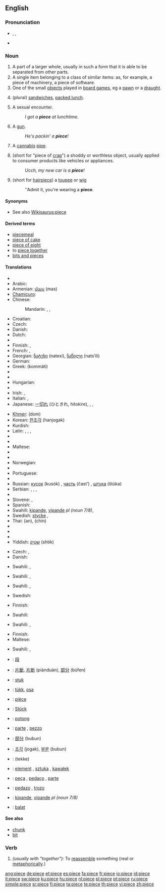 {{also|pièce}}
==English==

===Pronunciation===
* {{enPR|pēs}}, {{IPA|/piːs/}}, {{SAMPA|/pi:s/}}
*: {{audio|en-us-piece.ogg|Audio (US)}}
*: {{rhymes|iːs}}
* {{homophones|peace}}

===Noun===
{{en-noun}}

# A part of a larger whole, usually in such a form that it is able to be separated from other parts.
# A single item belonging to a class of similar items: as, for example, a piece of machinery, a piece of software.
# One of the small [[object]]s played in [[board games]], eg a [[pawn]] or a [[draught]].
# {{context|slang|British}} (plural) [[sandwich]]es, [[packed lunch]].
# {{context|slang|US}} A sexual encounter.
#: ''I got a '''piece''' at lunchtime.''
# {{context|slang|US}} A [[gun]].
#: ''He's packin' a '''piece'''!''
# {{context|slang|US}} A [[cannabis]] [[pipe]].
# {{context|slang|US}} (short for "piece of [[crap]]") a shoddy or worthless object, usually applied to consumer products like vehicles or appliances.
#: ''Ucch, my new car is a '''piece'''!''
# {{context|slang|US}} (short for [[hairpiece]]) a [[toupee]] or [[wig]]
#: ''Admit it, you're wearing a '''piece'''.

====Synonyms====
* See also [[Wikisaurus:piece]]

====Derived terms====
* [[piecemeal]]
* [[piece of cake]]
* [[piece of eight]]
* to [[piece together]]
* [[bits and pieces]]

====Translations====
{{trans-top|part of something}}
* {{trreq|Albanian}}
* Arabic: {{Arab|[[قطعة]]}} {{IPAchar|(qúʈʕa)}} {{f}}
* Armenian: [[մաս]] (mas)
* [[Chamicuro]]: {{tø|ccc|naspejka}}
* Chinese:
*: Mandarin: {{t-|cmn|片|tr=piàn|sc=Hani|xs=Mandarin}},  {{t-|cmn|塊|sc=Hani|xs=Mandarin}},  {{t-|cmn|块|tr=kuài|sc=Hani|xs=Mandarin}}
* Croatian: {{t-|hr|komad|m}}
* Czech: {{t-|cs|kus|m}}
* Danish: {{t-|da|stykke|n}}
* Dutch: {{t+|nl|stuk|n}}
* {{trreq|Esperanto}}
* Finnish: {{t+|fi|pala}}, {{t+|fi|osa}}
* French: {{t+|fr|morceau|m}}, {{t+|fr|part|f}}
* Georgian: [[ნატეხი]] (natexi), [[ნაწილი]] (nats‘ili)
* German: {{t+|de|Stück|n}}
* Greek: {{t+|el|κομμάτι|n|sc=Grek}} (kommáti)
* {{trreq|Hebrew}}
* {{trreq|Hindi}}
* Hungarian: {{t+|hu|darab}}
* {{trreq|Icelandic}}
* Irish: {{t+|ga|píosa|m|xs=Irish}}, {{t+|ga|giota|m|xs=Irish}}
* Italian: {{t+|it|pezzo|m}}, {{t+|it|porzione|f}}
* Japanese: [[一切れ]] (ひときれ, hitokire),  {{t|ja|一片|tr=いっぺん, ippen|sc=Jpan}},  {{t|ja|切り身|tr=きりみ, kirimi|sc=Jpan}},  {{t|ja|ピース|tr=pīsu|sc=Jpan}}
{{trans-mid}}
* [[Khmer]]: {{Khmr|[[ដុំ]]}} (dom)
* Korean: [[한조각]] (hanjogak)
* Kurdish: {{t-|ku|پارچه‌|sc=ku-Arab}}
* Latin: {{t+|la|pars|f}}, {{t-|la|fragmentum|n}}, {{t-|la|frustum|m}}, {{t-|la|mica|f}}
* {{trreq|Latvian}}
* {{trreq|Lithuanian}}
* Maltese: {{t+|mt|biċċa|f|xs=Maltese}}
* {{trreq|Maori}}
* {{trreq|Mongolian}}
* Norwegian: {{t-|no|stykke|n}}
* {{trreq|Old English}}
* Portuguese: {{t+|pt|peça|f}}
* {{trreq|Romanian}}
* Russian: [[кусок]] (kusók) {{m}}, [[часть]] (čast’) {{f}}, [[штука]] (štúka) {{f}}
* Serbian: {{t-|sr|parče|n}}, {{t-|sr|deo|m}}, {{t-|sr|čast|f}}, {{t-|sr|komad|m}}
* {{trreq|Slovak}}
* Slovene: {{t+|sl|kos|m}}, {{t+|sl|del|m}}
* Spanish: {{t+|es|pieza|f}}
* Swahili: [[kipande]], [[vipande]] ''pl (noun 7/8)'',  {{t|sw|gawo|xs=Swahili}}
* Swedish: [[stycke]] {{n}}, {{t+|sv|bit|c}}
* Thai: {{Thai|[[อัน]]}} (an), {{Thai|[[ชิ้น]]}} (chín)
* {{trreq|Turkish}}
* {{trreq|Vietnamese}}
* {{trreq|Welsh}}
* Yiddish: [[שטיק]] (shtik) {{n|f}}
{{trans-bottom}}

{{trans-top|object played in a board game}}
* Czech: {{t-|cs|figura|f}}, {{t+|cs|kámen|m}}
* Danish: {{t-|da|brik|c}}
{{trans-mid}}
* Swahili: {{t|sw|gawo|xs=Swahili}},  {{t+|sw|pande|xs=Swahili}}
{{trans-bottom}}

{{trans-top|sandwiches, packed lunch}}
* Swahili: {{t|sw|gawo|xs=Swahili}},  {{t+|sw|pande|xs=Swahili}}
{{trans-mid}}
{{trans-bottom}}

{{trans-top|sexual encounter}}
* Swahili: {{t|sw|gawo|xs=Swahili}},  {{t+|sw|pande|xs=Swahili}}
{{trans-mid}}
* Swedish: {{t|sv|nyp|n}}
{{trans-bottom}}

{{trans-top|gun}}
* Finnish: {{t+|fi|ase}}
{{trans-mid}}
* Swahili: {{t|sw|gawo|xs=Swahili}}
{{trans-bottom}}

{{trans-top|cannabis pipe}}
* Swahili: {{t|sw|gawo|xs=Swahili}},  {{t+|sw|pande|xs=Swahili}}
{{trans-mid}}
{{trans-bottom}}

{{trans-top|shoddy or worthless object}}
* Finnish: {{t+|fi|romu}}
* Maltese: {{t+|mt|imbarazz|xs=Maltese}}
{{trans-mid}}
* Swahili: {{t|sw|gawo|xs=Swahili}},  {{t+|sw|pande|xs=Swahili}}
{{trans-bottom}}

{{checktrans-top}}
* {{ttbc|CJKV Characters}}: [[段]]
* {{ttbc|Chinese}}: [[片斷]], [[片断]] (piànduàn), [[部分]] (bùfen)
* {{ttbc|Dutch}}: [[stuk]] {{n}}
* {{ttbc|Estonian}}: [[tükk]], [[osa]]
* {{ttbc|French}}: [[pièce]] {{f}}
* {{ttbc|German}}: [[Stück]] {{n}}
* {{ttbc|Indonesian}}: [[potong]]
* {{ttbc|Italian}}: [[parte]] {{f}}, [[pezzo]] {{m}}
{{trans-mid}}
* {{ttbc|Japanese}}: [[部分]] (bubun)
* {{ttbc|Korean}}: [[조각]] (jogak), [[부분]] (bubun)
* {{ttbc|Persian}}: {{fa-Arab|[[تکه]]}} (tekke)
* {{ttbc|Polish}}: [[element]] {{m}}, [[sztuka]] {{f}}, [[kawałek]] {{m}}
* {{ttbc|Portuguese}}: [[peça]] {{f}}, [[pedaço]] {{m}}, [[parte]] {{f}}
* {{ttbc|Spanish}}: [[pedazo]] {{m}}, [[trozo]] {{m}}
* {{ttbc|Swahili}}: [[kipande]], [[vipande]] ''pl (noun 7/8)''
* {{ttbc|Volapük}}: [[balat]]
{{trans-bottom}}

====See also====
* [[chunk]]
* [[bit]]

===Verb===
{{en-verb|piec|ing}}

# ''(usually with "together"):'' To [[reassemble]] something (real or [[metaphorically]].)

[[ang:piece]]
[[de:piece]]
[[et:piece]]
[[es:piece]]
[[fa:piece]]
[[fr:piece]]
[[io:piece]]
[[id:piece]]
[[it:piece]]
[[sw:piece]]
[[ku:piece]]
[[hu:piece]]
[[nl:piece]]
[[pl:piece]]
[[pt:piece]]
[[ru:piece]]
[[simple:piece]]
[[sr:piece]]
[[fi:piece]]
[[ta:piece]]
[[te:piece]]
[[th:piece]]
[[vi:piece]]
[[zh:piece]]